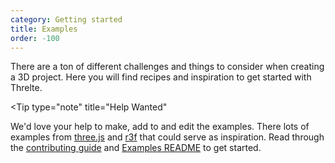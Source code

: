 ```yaml
---
category: Getting started
title: Examples
order: -100
---
```


There are a ton of different challenges and things to consider when creating a 3D project.
Here you will find recipes and inspiration to get started with Threlte.

<Tip
  type="note"
  title="Help Wanted"
>
  We'd love your help to make, add to and edit the examples. There lots of examples from
  [three.js](https://threejs.org/examples/#webgl_animation_keyframes) and
  [r3f](https://docs.pmnd.rs/react-three-fiber/getting-started/examples) that could serve as
  inspiration. Read through the [contributing
  guide](https://github.com/threlte/threlte/blob/main/CONTRIBUTING.md) and [Examples
  README](https://github.com/threlte/threlte/blob/main/apps/docs/src/examples/README.md) to get
  started.
</Tip>
